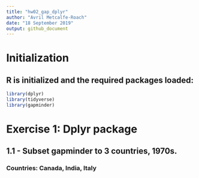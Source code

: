 ```yaml
---
title: "hw02_gap_dplyr"
author: "Avril Metcalfe-Roach"
date: "18 September 2019"
output: github_document
---
```


# Initialization
## R is initialized and the required packages loaded:

```r
library(dplyr)
library(tidyverse)
library(gapminder)
```

# Exercise 1: Dplyr package

## 1.1 - Subset gapminder to 3 countries, 1970s.
### Countries: Canada, India, Italy
